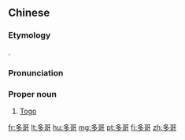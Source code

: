 ==Chinese==
{{zh-forms|gloss=-}}

===Etymology===
{{bor|zh|en|Togo}}.

===Pronunciation===
{{zh-pron
|m=Duōgē
|c=do1 go1
|mn=qz:To͘-ko/xm,zz:To-ko
|cat=pn
}}

===Proper noun===
{{zh-proper noun}}

# [[Togo]]

{{zh-cat|Countries}}

[[fr:多哥]]
[[lt:多哥]]
[[hu:多哥]]
[[mg:多哥]]
[[pt:多哥]]
[[fi:多哥]]
[[zh:多哥]]